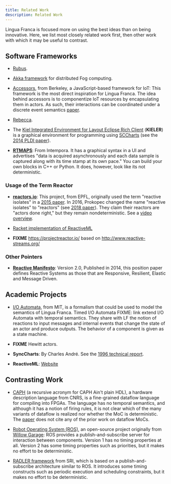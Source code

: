 ```yaml
---
title: Related Work
description: Related Work
---
```


Lingua Franca is focused more on using the best ideas than on being innovative.
Here, we list most closely related work first, then other work with which it may
be useful to contrast.

## Software Frameworks

- [Rubus](https://link.springer.com/article/10.1007%2Fs10270-020-00795-5).

- [Akka framework](https://www.sciencedirect.com/science/article/abs/pii/S0167739X20330739)
  for distributed Fog computing.

- [Accessors](http://accessors.org), from Berkeley, a JavaScript-based framework
  for IoT: This framework is the most direct inspiration for Lingua Franca. The
  idea behind accessors is to componentize IoT resources by encapsulating them
  in actors. As such, their interactions can be coordinated under a discrete
  event semantics [paper](http://www.icyphy.org/pubs/75.html).

- [Rebecca](https://rebeca-lang.org).

- The
  [Kiel Integrated Environment for Layout Eclipse Rich Client](https://www.rtsys.informatik.uni-kiel.de/en/research/kieler/welcome-to-the-kieler-project)
  (**KIELER**) is a graphical environment for programming using
  [SCCharts](https://rtsys.informatik.uni-kiel.de/confluence/display/KIELER/SCCharts)
  (see the [2014 PLDI paper](https://doi.org/10.1145/2594291.2594310)).

- **[RTMAPS](https://intempora.com/products/rtmaps#about-rtmaps)**: From
  Intempora. It has a graphical syntax in a UI and advertises "data is acquired
  asynchronously and each data sample is captured along with its time stamp at
  its own pace." You can build your own blocks in C++ or Python. It does,
  however, look like its not deterministic.

### Usage of the Term Reactor

- **[reactors.io](http://reactors.io/)**: This project, from EPFL, originally
  used the term "reactive isolates" in a
  [2015 paper](https://dl.acm.org/citation.cfm?doid=2814228.2814245). In 2016,
  Prokopec changed the name "reactive isolates" to "reactors" (see
  [2018 paper](http://doi.org/10.1007/978-3-030-00302-9_5)). They claim their
  reactors are "actors done right," but they remain nondeterministic. See a
  [video overview](https://www.youtube.com/watch?v=7lulYWWD4Qo).

- [Racket implementation of ReactiveML](https://docs.racket-lang.org/reactor/index.html)

- **FIXME** https://projectreactor.io/ based on http://www.reactive-streams.org/

### Other Pointers

- **[Reactive Manifesto](https://www.reactivemanifesto.org/)**: Version 2.0,
  Published in 2014, this position paper defines Reactive Systems as those that
  are Responsive, Resilient, Elastic and Message Driven.

## Academic Projects

- [I/O Automata](https://en.wikipedia.org/wiki/Input%2Foutput_automaton), from
  MIT, is a formalism that could be used to model the semantics of Lingua
  Franca. Timed I/O Automata FIXME: link extend I/O Automata with temporal
  semantics. They share with LF the notion of reactions to input messages and
  internal events that change the state of an actor and produce outputs. The
  behavior of a component is given as a state machine.

- **FIXME** Hewitt actors.

- **SyncCharts**: By Charles André. See the
  [1996 technical report](http://www-sop.inria.fr/members/Charles.Andre/CA%20Publis/SYNCCHARTS/overview.html).

- **ReactiveML**: [Website](http://reactiveml.org)

## Contrasting Work

- [CAPH](http://caph.univ-bpclermont.fr/CAPH/CAPH.html) (a recursive acronym for
  CAPH Ain't plain HDL), a hardware description language from CNRS, is a
  fine-grained dataflow language for compiling into FPGAs. The language has no
  temporal semantics, and although it has a notion of firing rules, it is not
  clear which of the many variants of dataflow is realized nor whether the MoC
  is deterministic. The
  [paper](https://ieeexplore.ieee.org/stamp/stamp.jsp?tp=&arnumber=6972018) does
  not cite any of the prior work on dataflow MoCs.

- [Robot Operating System (ROS)](https://en.wikipedia.org/wiki/Robot_Operating_System),
  an open-source project originally from
  [Willow Garage](https://en.wikipedia.org/wiki/Willow_Garage): ROS provides a
  publish-and-subscribe server for interaction between components. Version 1 has
  no timing properties at all. Version 2 has some timing properties such as
  priorities, but it makes no effort to be deterministic.

- [RADLER framework](https://sri-csl.github.io/radler/) from SRI, which is based
  on a publish-and-subscribe architecture similar to ROS. It introduces some
  timing constructs such as periodic execution and scheduling constraints, but
  it makes no effort to be deterministic.
